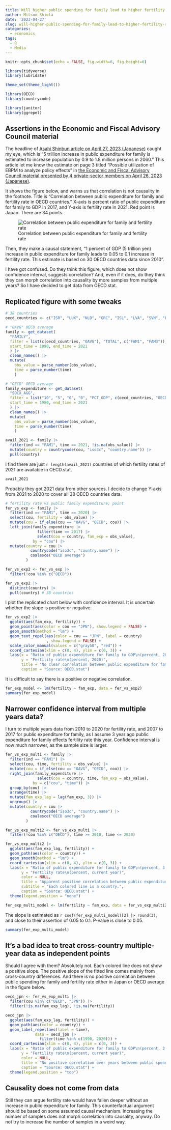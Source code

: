 ```yaml
---
title: Will higher public spending for family lead to higher fertility rate?
author: Mitsuo Shiota
date: '2023-04-27'
slug: will-higher-public-spending-for-family-lead-to-higher-fertility-rate
categories:
  - economics
tags:
  - R
  - Media
---
```


```r
knitr::opts_chunk$set(echo = FALSE, fig.width=6, fig.height=6)

library(tidyverse)
library(lubridate)

theme_set(theme_light())

library(OECD)
library(countrycode)

library(janitor)
library(ggrepel)
```

## Assertions in the Economic and Fiscal Advisory Council material

The headline of [Asahi Shinbun article on April 27, 2023 (Japanese)](https://www.asahi.com/articles/ASR4V72G8R4VULFA01D.html) caught my eye, which is "5 trillion increase in public expenditure for family is estimated to increase population by 0.9 to 1.8 million persons in 2060." This article let me know the estimate on page 3 titled "Possible utilization of EBPM to analyze policy effects" in [the Economic and Fiscal Advisory Council material presented by 4 private-sector members on April 26, 2023 (Japanese)](https://www5.cao.go.jp/keizai-shimon/kaigi/minutes/2023/0426/shiryo_01_2.pdf).

It shows the figure below, and warns us that correlation is not causality in the footnote. Title is "Correlation between public expenditure for family and fertility rate in OECD countries." X-axis is percent ratio of public expenditure for family to GDP in 2017, and Y-axis is fertility rate in 2021. Red point is Japan. There are 34 points.

![Correlation between public expenditure for family and fertility rate](Screenshot from 2023-04-28 09-05-19.png "Correlation between public expenditure for family and fertility rate")

Then, they make a causal statement, "1 percent of GDP (5 trillion yen) increase in public expenditure for family leads to 0.05 to 0.1 increase in fertility rate. This estimate is based on 30 OECD countries data since 2010".

I have got confused. Do they think this figure, which does not show confidence interval, suggests correlation? And, even if it does, do they think they can morph correlation into causality by more samples from multiple years? So I have decided to get data from OECD.stat.

## Replicated figure with some tweaks

```r
# 38 countries
oecd_countries <- c("ISR", "LUX", "NLD", "GRC", "ISL", "LVA", "SVN", "FRA", "POL", "TUR", "ESP", "BEL", "MEX", "IRL", "CHE", "FIN", "CHL", "CAN", "KOR", "NZL", "AUS", "HUN", "USA", "GBR", "AUT", "SWE", "DNK", "SVK", "CZE", "COL", "JPN", "NOR","CRI", "LTU", "DEU", "EST", "PRT", "ITA")

# "OAVG" OECD average
family <- get_dataset(
  "FAMILY",
  filter = list(c(oecd_countries, "OAVG"), "TOTAL", c("FAM1", "FAM3")),
  start_time = 1990, end_time = 2021
  ) |> 
  clean_names() |> 
  mutate(
    obs_value = parse_number(obs_value),
    time = parse_number(time)
    )

# "OECD" OECD average
family_expenditure <- get_dataset(
  "SOCX_AGG",
  filter = list("10", "5", "0", "0", "PCT_GDP", c(oecd_countries, "OECD")),
  start_time = 1980, end_time = 2021
  ) |> 
  clean_names() |> 
  mutate(
    obs_value = parse_number(obs_value),
    time = parse_number(time)
    )
```

```r
avail_2021 <- family |> 
  filter(ind == "FAM1", time == 2021, !is.na(obs_value)) |> 
  mutate(country = countrycode(cou, "iso3c", "country.name")) |> 
  pull(country)
```

I find there are just `r length(avail_2021)` countries of which fertility rates of 2021 are available in OECD.stat.

```r
avail_2021
```

Probably they got 2021 data from other sources. I decide to change Y-axis from 2021 to 2020 to cover all 38 OECD countries data.

```r
# fertility rate vs public family expenditure; point
fer_vs_exp <- family |> 
  filter(ind == "FAM1", time == 2020) |> 
  select(cou, fertility = obs_value) |> 
  mutate(cou = if_else(cou == "OAVG", "OECD", cou)) |> 
  left_join(family_expenditure |> 
              filter(time == 2017) |> 
              select(cou = country, fam_exp = obs_value),
            by = "cou") |> 
  mutate(country = cou |> 
           countrycode("iso3c", "country.name") |> 
           coalesce("OECD average")
         )

fer_vs_exp2 <- fer_vs_exp |>
  filter(!cou %in% c("OECD"))

fer_vs_exp2 |> 
  distinct(country) |> 
  pull(country) # 38 countries
```

I plot the replicated chart below with confidence interval. It is uncertain whether the slope is positive or negative.

```r
fer_vs_exp2 |> 
  ggplot(aes(fam_exp, fertility)) +
  geom_point(aes(color = cou == "JPN"), show.legend = FALSE) +
  geom_smooth(method = "lm") +
  geom_text_repel(aes(color = cou == "JPN", label = country)
                  , show.legend = FALSE) +
  scale_color_manual(values = c("gray50", "red")) +
  coord_cartesian(xlim = c(0, 4), ylim = c(0, 3)) +
  labs(x = "Ratio of public expenditure for family to GDP\n(percent, 2017)",
       y = "Fertility rate\n(percent, 2020)",
       title = "No clear correlation between public expenditure for family\nand fertility rate in one year",
       caption = "Source: OECD.stat")
```

It is difficult to say there is a positive or negative correlation.

```r
fer_exp_model <- lm(fertility ~ fam_exp, data = fer_vs_exp2)
summary(fer_exp_model)
```

## Narrower confidence interval from multiple years data?

I turn to multiple years data from 2010 to 2020 for fertility rate, and 2007 to 2017 for public expenditure for family, as I assume 3 year ago public expenditure for family effects fertility rate this year. Confidence interval is now much narrower, as the sample size is larger.

```r
fer_vs_exp_multi <- family |> 
  filter(ind == "FAM1") |> 
  select(cou, time, fertility = obs_value) |> 
  mutate(cou = if_else(cou == "OAVG", "OECD", cou)) |> 
  right_join(family_expenditure |>
              select(cou = country, time, fam_exp = obs_value),
            by = c("cou", "time")) |> 
  group_by(cou) |> 
  arrange(time) |> 
  mutate(fam_exp_lag = lag(fam_exp, 3)) |> 
  ungroup() |> 
  mutate(country = cou |> 
           countrycode("iso3c", "country.name") |> 
           coalesce("OECD average")
         )

fer_vs_exp_multi2 <- fer_vs_exp_multi |>
  filter(!cou %in% c("OECD"), time >= 2010, time <= 2020)

fer_vs_exp_multi2 |> 
  ggplot(aes(fam_exp_lag, fertility)) +
  geom_path(aes(color = country)) +
  geom_smooth(method = "lm") +
  coord_cartesian(xlim = c(0, 4), ylim = c(0, 3)) +
  labs(x = "Ratio of public expenditure for family to GDP\n(percent, 3 years ago)",
       y = "Fertility rate\n(percent, current year)",
       color = NULL,
       title = "Apparent positive correlation between public expenditure for family and\nfertility rate from 2010-2020 data. Is it real?",
       subtitle = "Each colored line is a country.",
       caption = "Source: OECD.stat") +
  theme(legend.position = "none")
```

```r
fer_exp_multi_model <- lm(fertility ~ fam_exp, data = fer_vs_exp_multi2)
```

The slope is estimated as `r coef(fer_exp_multi_model)[2] |> round(3)`, and close to their assertion of 0.05 to 0.1. P-value is close to 0.05.

```r
summary(fer_exp_multi_model)
```

## It's a bad idea to treat cross-country multiple-year data as independent points

Should I agree with them? Absolutely not. Each colored line does not show a positive slope. The positive slope of the fitted line comes mainly from cross-country differences. And there is no positive correlation between public spending for family and fertility rate either in Japan or OECD average in the figure below.

```r
oecd_jpn <- fer_vs_exp_multi |> 
  filter(cou %in% c("OECD", "JPN")) |> 
  filter(!is.na(fam_exp_lag), !is.na(fertility))

oecd_jpn |> 
  ggplot(aes(fam_exp_lag, fertility)) +
  geom_path(aes(color = country)) +
  geom_label_repel(aes(label = time),
             data = oecd_jpn |> 
               filter(time %in% c(1990, 2020))) +
  coord_cartesian(xlim = c(0, 4), ylim = c(0, 3)) +
  labs(x = "Ratio of public expenditure for family to GDP\n(percent, 3 years ago)",
       y = "Fertility rate\n(percent, current year)",
       color = NULL,
       title = "No positive correlation over years between public spending for family\nand fertility rate either in Japan or OECD average",
       caption = "Source: OECD.stat") +
  theme(legend.position = "top")
```

## Causality does not come from data

Still they can argue fertility rate would have fallen deeper without an increase in public expenditure for family. This counterfactual argument should be based on some assumed causal mechanism. Increasing the number of samples does not morph correlation into causality, anyway. Do not try to increase the number of samples in a weird way.
